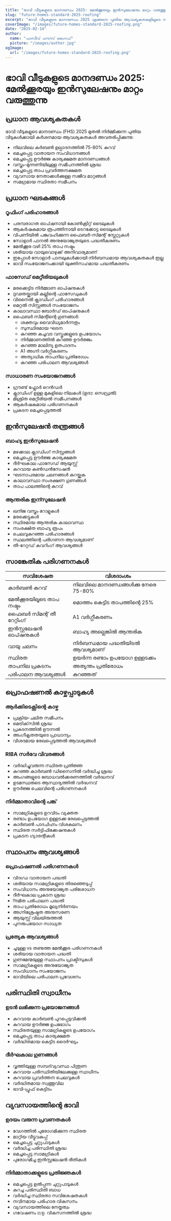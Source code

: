 ```yaml
---
title: "ഭാവി വീടുകളുടെ മാനദണ്ഡം 2025: മേൽക്കൂരയും ഇൻസുലേഷനും മാറ്റം വരുത്തുന്നു"
slug: "future-homes-standard-2025-roofing"
excerpt: "ഭാവി വീടുകളുടെ മാനദണ്ഡം 2025 എങ്ങനെ പുതിയ ആവശ്യകതകളിലൂടെ സ്ഥിരതയുള്ള മേൽക്കൂരയും ഇൻസുലേഷനും പരിഹാരങ്ങൾക്കായി ഗൃഹനിർമ്മാണത്തെ വിപ്ലവമാക്കുന്നു എന്ന് പരിശോധിക്കുക."
coverImage: "/images/future-homes-standard-2025-roofing.png"
date: "2025-02-14"
author:
  name: "പാസീവ് ഹൗസ് ഗൈഡ്"
  picture: "/images/author.jpg"
ogImage:
  url: "/images/future-homes-standard-2025-roofing.png"
---
```


# ഭാവി വീടുകളുടെ മാനദണ്ഡം 2025: മേൽക്കൂരയും ഇൻസുലേഷനും മാറ്റം വരുത്തുന്നു

## പ്രധാന ആവശ്യകതകൾ

ഭാവി വീടുകളുടെ മാനദണ്ഡം (FHS) 2025 മുതൽ നിർമ്മിക്കുന്ന പുതിയ വീടുകൾക്കായി കർശനമായ ആവശ്യകതകൾ അവതരിപ്പിക്കുന്നു:

- നിലവിലെ കർബൺ ഉല്പാദനത്തിൽ 75-80% കുറവ്
- മെച്ചപ്പെട്ട വാതായന സംവിധാനങ്ങൾ
- മെച്ചപ്പെട്ട ഊർജ്ജ കാര്യക്ഷമത മാനദണ്ഡങ്ങൾ
- വസ്ത്രം-മുന്നണിയിലുള്ള സമീപനത്തിൽ ശ്രദ്ധ
- മെച്ചപ്പെട്ട താപ പ്രവർത്തനക്ഷമത
- വ്യവസായ നേതാക്കൾക്കുള്ള സജീവ മാറ്റങ്ങൾ
- സമഗ്രമായ സ്ഥിരതാ സമീപനം

## പ്രധാന ഘടകങ്ങൾ

### റൂഫിംഗ് പരിഹാരങ്ങൾ
- പരമ്പരാഗത ഓപ്ഷനായി കോൺക്രീറ്റ് ടൈലുകൾ
- ആകർഷകമായ രൂപത്തിനായി ടെറക്കോട്ട ടൈലുകൾ
- വിപണിയിൽ പങ്കുവഹിക്കുന്ന ഫൈബർ-സിമന്റ് സ്ലേറ്റുകൾ
- സോളാർ പാനൽ അനുയോജ്യതയുടെ പദ്ധതീകരണം
- മേൽക്കൂര വഴി 25% താപ നഷ്ടം
- ശരിയായ വായുവൊഴുക്ക് അനിവാര്യമാണ്
- ഇപ്പോൾ സോളാർ പാനലുകൾക്കായി നിർബന്ധമായ ആവശ്യകതകൾ ഇല്ല
- ഭാവി സംയോജനംക്കായി യുക്തിസഹമായ പദ്ധതീകരണം

### ഫാസേഡ് മെറ്റീരിയലുകൾ
- മരക്കെട്ടിട നിർമ്മാണ ഓപ്ഷനുകൾ
- ദൃഢതയ്ക്കായി കല്ലിന്റെ ഫാസേഡുകൾ
- വിനൈൽ ക്ലാഡിംഗ് പരിഹാരങ്ങൾ
- മെറ്റൽ സിസ്റ്റങ്ങൾ സംയോജനം
- കാലാവസ്ഥാ ബോർഡ് ഓപ്ഷനുകൾ
- ഫൈബർ സിമന്റിന്റെ ഗുണങ്ങൾ:
  - ശക്തവും വൈവിധ്യമാർന്നതും
  - സുസ്ഥിരമായ ഘടന
  - കുറഞ്ഞ കച്ചവട വസ്തുക്കളുടെ ഉപയോഗം
  - നിർമ്മാണത്തിൽ കുറഞ്ഞ ഊർജ്ജം
  - കുറഞ്ഞ മാലിന്യ ഉത്പാദനം
  - A1 അഗ്നി വർഗ്ഗീകരണം
  - അത്യാധിക താപനില പ്രതിരോധം
  - കുറഞ്ഞ പരിപാലന ആവശ്യങ്ങൾ

### സാധാരണ സംയോജനങ്ങൾ
- ഗ്രൗണ്ട് ഫ്ലോർ റെൻഡർ
- ക്ലാഡിംഗ് ഉള്ള മുകളിലെ നിലകൾ (ഉദാ: സെഡ്രൽ)
- മിശ്രിത മെറ്റീരിയൽ സമീപനങ്ങൾ
- ആകർഷകമായ പരിഗണനകൾ
- പ്രകടന മെച്ചപ്പെടുത്തൽ

## ഇൻസുലേഷൻ തന്ത്രങ്ങൾ

### ബാഹ്യ ഇൻസുലേഷൻ
- മഴക്കാല ക്ലാഡിംഗ് സിസ്റ്റങ്ങൾ
- മെച്ചപ്പെട്ട ഊർജ്ജ കാര്യക്ഷമത
- ദീർഘകാല ഫാസേഡ് ആയുസ്സ്
- കുറവായ കൺഡൻസേഷൻ
- ഘടനാപരമായ ചലനങ്ങൾ കുറയ്ക്കുക
- കാലാവസ്ഥാ സംരക്ഷണ ഗുണങ്ങൾ
- താപ പാലത്തിന്റെ കുറവ്

### ആന്തരിക ഇന്സുലേഷൻ
- ഖനിജ വസ്ത്രം റോളുകൾ
- മരക്കെട്ടുകൾ
- സ്ഥിരമായ ആന്തരിക കാലാവസ്ഥ
- സംരക്ഷിത ബാഹ്യ രൂപം
- ചെലവുകുറഞ്ഞ പരിഹാരങ്ങൾ
- സ്ഥലത്തിന്റെ പരിഗണന ആവശ്യമാണ്
- തീ-റേറ്റഡ് കവറിംഗ് ആവശ്യങ്ങൾ

## സാങ്കേതിക പരിഗണനകൾ

| സവിശേഷത | വിശദാംശം |
|-----------|----------|
| കാർബൺ കുറവ് | നിലവിലെ മാനദണ്ഡങ്ങൾക്കു നേരെ 75-80% |
| മേൽക്കൂരയിലൂടെ താപ നഷ്ടം | മൊത്തം കെട്ടിട താപത്തിന്റെ 25% |
| ഫൈബർ സിമന്റ് തീ റേറ്റിംഗ് | A1 വർഗ്ഗീകരണം |
| ഇൻസ്റ്റലേഷൻ ഓപ്ഷനുകൾ | ബാഹ്യ അല്ലെങ്കിൽ ആന്തരിക |
| വായു ചലനം | നിർബന്ധമായ പദ്ധതിയിടൽ ആവശ്യമാണ് |
| സ്ഥിരത | ഉയർന്ന രണ്ടാം ഉപയോഗ ഉള്ളടക്കം |
| താപനില പ്രകടനം | അത്യന്തം പ്രതിരോധം |
| പരിപാലന ആവശ്യങ്ങൾ | കുറഞ്ഞത് |

## പ്രൊഫഷണൽ കാഴ്ചപ്പാടുകൾ

### ആർക്കിടെക്റ്റിന്റെ കാഴ്ച
- പ്രക്രിയ-ചലിത സമീപനം
- മെട്രിക്‌സിൽ ശ്രദ്ധ
- പ്രകടനത്തിൽ ഊന്നൽ
- അംഗീകൃതതയുടെ പ്രാധാന്യം
- വിശദമായ രേഖപ്പെടുത്തൽ ആവശ്യങ്ങൾ

### RIBA സർവേ വിവരങ്ങൾ
- വർദ്ധിച്ചുവരുന്ന സ്ഥിരത പ്രതിജ്ഞ
- കുറഞ്ഞ കാർബൺ ഡിസൈനിൽ വർദ്ധിച്ച ശ്രദ്ധ
- അംഗങ്ങളുടെ ബോധവൽക്കരണത്തിൽ വർദ്ധനവ്
- ഉടമസ്ഥരുടെ ആസ്വാദ്യത്തിൽ വർദ്ധനവ്
- ഊർജ്ജ ചെലവിന്റെ പരിഗണനകൾ

### നിർമ്മാതാവിന്റെ പങ്ക്
- സാമഗ്രികളുടെ ഉറവിടം വ്യക്തത
- രണ്ടാം ഉപയോഗ ഉള്ളടക്ക രേഖപ്പെടുത്തല്‍
- കാര്‍ബണ്‍ പാദചിഹ്നം വിശകലനം
- സ്ഥിരത സര്‍ട്ടിഫിക്കേഷനുകള്‍
- പ്രകടന ഗ്യാരന്റികള്‍

## സ്ഥാപനം ആവശ്യങ്ങള്‍

### പ്രൊഫഷണല്‍ പരിഗണനകള്‍
- വിദഗ്ധ വാതായന പദ്ധതി
- ശരിയായ സാമഗ്രികളുടെ തിരഞ്ഞെടുപ്പ്
- സംവിധാനം അനുയോജ്യത പരിശോധന
- ദീര്‍ഘകാല പ്രകടന ശ്രദ്ധ
- নিয়മിത പരിപാലന പദ്ധതി
- താപ പ്രതിരോധം മൂല്യനിര്‍ണയം
- അഗ്നിശ്രേഷ്ഠത അനുസരണ
- ആയുസ്സ് വിലയിരുത്തല്‍
- പുനരുപയോഗ സാധ്യത

### പ്രത്യേക ആവശ്യങ്ങള്‍
- ചൂടുള്ള vs തണുത്ത മേല്‍ക്കൂര പരിഗണനകള്‍
- ശരിയായ വാതായന പദ്ധതി
- ഗുണമേന്മയുള്ള സ്ഥാപനം പ്രാക്ടീസുകള്‍
- സാമഗ്രികളുടെ അനുയോജ്യത
- സംവിധാനം സംയോജനം
- ഭാവിയിലെ പരിപാലന പ്രവേശനം

## പരിസ്ഥിതി സ്വാധീനം

### ഉടന്‍ ലഭിക്കുന്ന പ്രയോജനങ്ങള്‍
- കുറവായ കാര്‍ബണ്‍ പുറപ്പെടുവിക്കല്‍
- കുറവായ ഊര്‍ജ്ജ ഉപഭോഗം
- സ്ഥിരതയുള്ള സാമഗ്രികളുടെ ഉപയോഗം
- മെച്ചപ്പെട്ട താപ കാര്യക്ഷമത
- വര്‍ദ്ധിതമായ കെട്ടിട ദൈര്‍ഘ്യം

### ദീര്‍ഘകാല ഗുണങ്ങള്‍
- വൃത്തിയുള്ള സമ്പദ്‌വ്യവസ്ഥ പിന്തുണ
- കുറവായ പരിസ്ഥിതിയിലേക്കുള്ള സ്വാധീനം
- കുറവായ പ്രവര്‍ത്തന ചെലവുകള്‍
- വര്‍ദ്ധിതമായ സ്വത്തുവില
- ഭാവി-പ്രൂഫ് കെട്ടിടം

## വ്യവസായത്തിന്റെ ഭാവി

### ഉദയം വരുന്ന പ്രവണതകൾ
- വേഗത്തിൽ പുരോഗമിക്കുന്ന സ്ഥിരത
- മാറ്റിയ വീട്ടുവകുപ്പ്
- മെച്ചപ്പെട്ട ചുറ്റുപാടുകൾ
- വർദ്ധിച്ച പരിസ്ഥിതി ശ്രദ്ധ
- മെച്ചപ്പെട്ട സാമഗ്രികൾ
- പുരോഗമിച്ച ഇൻസ്റ്റലേഷൻ രീതികൾ

### നിർമ്മാതാക്കളുടെ പ്രതിജ്ഞകൾ
- മെച്ചപ്പെട്ട ഉൽപ്പന്ന ചുറ്റുപാടുകൾ
- കുറച്ച പരിസ്ഥിതി ബാധ
- വർദ്ധിച്ച സ്ഥിരതാ സവിശേഷതകൾ
- നവീനമായ പരിഹാര വികസനം
- വ്യവസായത്തിലെ നേതൃത്വം
- ഗവേഷണം ಮತ್ತು വികസനത്തിൽ ശ്രദ്ധ